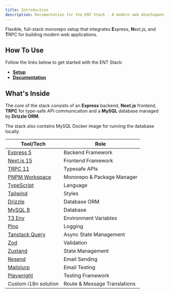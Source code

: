 ```yaml
---
title: Introduction
description: Documentation for the ENT Stack - A modern web development stack featuring Express.js, Next.js, and TRPC.
---
```


Flexible, full-stack monorepo setup that integrates **E**xpress, **N**ext.js, and **T**RPC for building modern web applications.

## How To Use

Follow the links below to get started with the ENT Stack:

- **[Setup](/ent-stack-documentation/ent-stack/setup)**
- **[Documentation](/ent-stack-documentation/ent-stack/documentation)**

## What's Inside

The core of the stack consists of an **Express** backend, **Next.js** frontend, **TRPC** for type-safe API communication and a **MySQL** database managed by **Drizzle ORM**.

The stack also contains MySQL Docker image for running the database locally.

| Tool/Tech                                    | Role                         |
|----------------------------------------------|------------------------------|
| [Express 5](https://expressjs.com)           | Backend Framework            |
| [Next.js 15](https://nextjs.org)             | Frontend Framework           |
| [TRPC 11](https://trpc.io)                   | Typesafe APIs                |
| [PNPM Workspace](https://pnpm.io/workspaces) | Monorepo & Package Manager   |
| [TypeScript](https://www.typescriptlang.org) | Language                     |
| [Tailwind](https://tailwindcss.com)          | Styles                       |
| [Drizzle](https://orm.drizzle.team)          | Database ORM                 |
| [MySQL 8](https://www.mysql.com)             | Database                     |
| [T3 Env](https://env.t3.gg)                  | Environment Variables        |
| [Pino](https://getpino.io)                   | Logging                      |
| [Tanstack Query](https://tanstack.com/query) | Async State Management       |
| [Zod](https://zod.dev)                       | Validation                   |
| [Zustand](https://zustand-demo.pmnd.rs)      | State Management             |
| [Resend](https://resend.com)                 | Email Sending                |
| [Mailslurp](https://mailslurp.com)           | Email Testing                |
| [Playwright](https://playwright.dev)         | Testing Framework            |
| Custom i18n solution                         | Route & Message Translations |